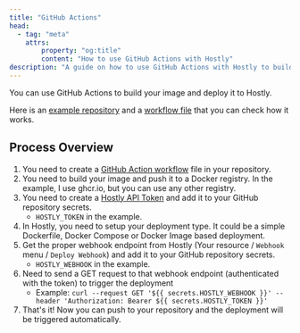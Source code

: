 ```yaml
---
title: "GitHub Actions"
head:
  - tag: "meta"
    attrs:
        property: "og:title"
        content: "How to use GitHub Actions with Hostly"
description: "A guide on how to use GitHub Actions with Hostly to build and deploy your images."
---
```




You can use GitHub Actions to build your image and deploy it to Hostly.

Here is an [example repository](https://github.com/andrasbacsai/github-actions-with-hostly) and a [workflow file](https://github.com/andrasbacsai/github-actions-with-hostly/blob/main/.github/workflows/build.yaml) that you can check how it works.

## Process Overview

1. You need to create a [GitHub Action workflow](https://github.com/andrasbacsai/github-actions-with-hostly/blob/main/.github/workflows/build.yaml) file in your repository.
2. You need to build your image and push it to a Docker registry. In the example, I use ghcr.io, but you can use any other registry.
3. You need to create a [Hostly API Token](/docs/api-reference/authorization) and add it to your GitHub repository secrets.
   - `HOSTLY_TOKEN` in the example.
4. In Hostly, you need to setup your deployment type. It could be a simple Dockerfile, Docker Compose or Docker Image based deployment.
5. Get the proper webhook endpoint from Hostly (Your resource / `Webhook` menu / `Deploy Webhook`) and add it to your GitHub repository secrets.
   - `HOSTLY_WEBHOOK` in the example.
6. Need to send a GET request to that webhook endpoint (authenticated with the token) to trigger the deployment
   - Example: `curl --request GET '${{ secrets.HOSTLY_WEBHOOK }}' --header 'Authorization: Bearer ${{ secrets.HOSTLY_TOKEN }}'`
7. That's it! Now you can push to your repository and the deployment will be triggered automatically.
